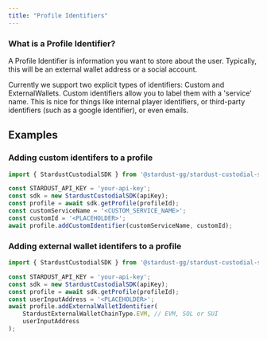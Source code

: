 ```yaml
---
title: "Profile Identifiers"
---
```

### What is a Profile Identifier?
A Profile Identifier is information you want to store about the user. Typically, this will be an external wallet address 
or a social account.

Currently we support two explicit types of identifiers: Custom and ExternalWallets. 
Custom identifiers allow you to label them with a 'service' name. This is nice for
things like internal player identifiers, or third-party identifiers (such as a google identifier), or even emails.


## Examples
### Adding custom identifers to a profile
```TypeScript profileIdentifier.ts
import { StardustCustodialSDK } from '@stardust-gg/stardust-custodial-sdk';

const STARDUST_API_KEY = 'your-api-key';
const sdk = new StardustCustodialSDK(apiKey);
const profile = await sdk.getProfile(profileId); 
const customServiceName = '<CUSTOM_SERVICE_NAME>';
const customId = '<PLACEHOLDER>';
await profile.addCustomIdentifier(customServiceName, customId);
```

### Adding external wallet identifers to a profile
```TypeScript profileIdentifier.ts
import { StardustCustodialSDK } from '@stardust-gg/stardust-custodial-sdk';

const STARDUST_API_KEY = 'your-api-key';
const sdk = new StardustCustodialSDK(apiKey);
const profile = await sdk.getProfile(profileId); 
const userInputAddress = '<PLACEHOLDER>';
await profile.addExternalWalletIdentifier(
    StardustExternalWalletChainType.EVM, // EVM, SOL or SUI
    userInputAddress
);
```











